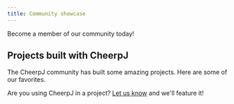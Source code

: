 ```yaml
---
title: Community showcase
---
```



Become a member of our community today!

<LinkButton
	type="discord"
	href={DISCORD_URL}
	iconLeft="fa-brands:discord"
	label="Join our Discord server"
/>

## Projects built with CheerpJ

The CheerpJ community has built some amazing projects. Here are some of our favorites.

<ShowcaseList />

Are you using CheerpJ in a project? [Let us know][submit] and we'll feature it!

[submit]: https://github.com/leaningtech/labs/issues/new?labels=documentation&projects=&template=project-submission.md&title=Project+submission
